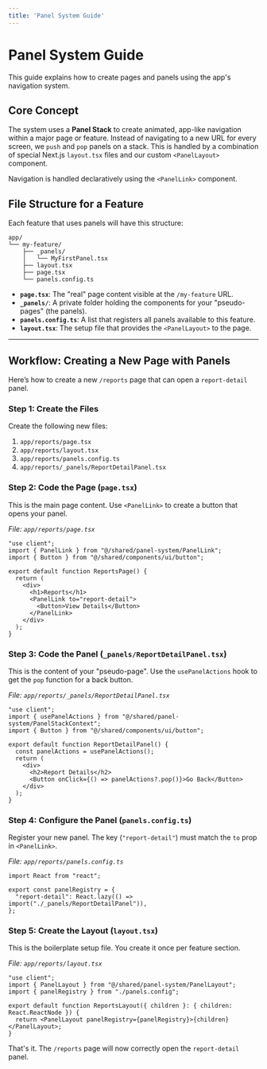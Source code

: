 ```yaml
---
title: 'Panel System Guide'
---
```

# Panel System Guide

This guide explains how to create pages and panels using the app's navigation system.

## Core Concept

The system uses a **Panel Stack** to create animated, app-like navigation within a major page or feature. Instead of navigating to a new URL for every screen, we `push` and `pop` panels on a stack. This is handled by a combination of special Next.js `layout.tsx` files and our custom `<PanelLayout>` component.

Navigation is handled declaratively using the `<PanelLink>` component.

## File Structure for a Feature

Each feature that uses panels will have this structure:

```
app/
└── my-feature/
    ├── _panels/
    │   └── MyFirstPanel.tsx
    ├── layout.tsx
    ├── page.tsx
    └── panels.config.ts
```

- **`page.tsx`**: The "real" page content visible at the `/my-feature` URL.
- **`_panels/`**: A private folder holding the components for your "pseudo-pages" (the panels).
- **`panels.config.ts`**: A list that registers all panels available to this feature.
- **`layout.tsx`**: The setup file that provides the `<PanelLayout>` to the page.

---

## Workflow: Creating a New Page with Panels

Here’s how to create a new `/reports` page that can open a `report-detail` panel.

### Step 1: Create the Files

Create the following new files:

1.  `app/reports/page.tsx`
2.  `app/reports/layout.tsx`
3.  `app/reports/panels.config.ts`
4.  `app/reports/_panels/ReportDetailPanel.tsx`

### Step 2: Code the Page (`page.tsx`)

This is the main page content. Use `<PanelLink>` to create a button that opens your panel.

*File: `app/reports/page.tsx`*
```tsx
"use client";
import { PanelLink } from "@/shared/panel-system/PanelLink";
import { Button } from "@/shared/components/ui/button";

export default function ReportsPage() {
  return (
    <div>
      <h1>Reports</h1>
      <PanelLink to="report-detail">
        <Button>View Details</Button>
      </PanelLink>
    </div>
  );
}
```

### Step 3: Code the Panel (`_panels/ReportDetailPanel.tsx`)

This is the content of your "pseudo-page". Use the `usePanelActions` hook to get the `pop` function for a back button.

*File: `app/reports/_panels/ReportDetailPanel.tsx`*
```tsx
"use client";
import { usePanelActions } from "@/shared/panel-system/PanelStackContext";
import { Button } from "@/shared/components/ui/button";

export default function ReportDetailPanel() {
  const panelActions = usePanelActions();
  return (
    <div>
      <h2>Report Details</h2>
      <Button onClick={() => panelActions?.pop()}>Go Back</Button>
    </div>
  );
}
```

### Step 4: Configure the Panel (`panels.config.ts`)

Register your new panel. The key (`"report-detail"`) must match the `to` prop in `<PanelLink>`.

*File: `app/reports/panels.config.ts`*
```tsx
import React from "react";

export const panelRegistry = {
  "report-detail": React.lazy(() => import("./_panels/ReportDetailPanel")),
};
```

### Step 5: Create the Layout (`layout.tsx`)

This is the boilerplate setup file. You create it once per feature section.

*File: `app/reports/layout.tsx`*
```tsx
"use client";
import { PanelLayout } from "@/shared/panel-system/PanelLayout";
import { panelRegistry } from "./panels.config";

export default function ReportsLayout({ children }: { children: React.ReactNode }) {
  return <PanelLayout panelRegistry={panelRegistry}>{children}</PanelLayout>;
}
```

That's it. The `/reports` page will now correctly open the `report-detail` panel.